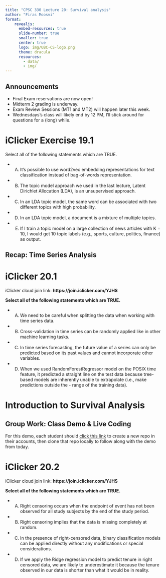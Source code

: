 ```yaml
---
title: "CPSC 330 Lecture 20: Survival analysis"
author: "Firas Moosvi"
format: 
    revealjs:
      embed-resources: true
      slide-number: true
      smaller: true
      center: true
      logo: img/UBC-CS-logo.png
      theme: dracula
      resources:
        - data/
        - img/        
---
```


## Announcements

- Final Exam reservations are now open!
- Midterm 2 grading is underway.
- Exam Review Sessions (MT1 and MT2) will happen later this week.
- Wednesdays's class will likely end by 12 PM, I'll stick around for questions for a (long) while.

# iClicker Exercise 19.1

Select all of the following statements which are TRUE.

- (A) It’s possible to use word2vec embedding representations for text classification instead of bag-of-words representation.
- (B) The topic model approach we used in the last lecture, Latent Dirichlet Allocation (LDA), is an unsupervised approach.
- (C) In an LDA topic model, the same word can be associated with two different topics with high probability.
- (D) In an LDA topic model, a document is a mixture of multiple topics.
- (E) If I train a topic model on a large collection of news articles with K = 10, I would get 10 topic labels (e.g., sports, culture, politics, finance) as output.

## Recap: Time Series Analysis

# iClicker 20.1

iClicker cloud join link: **https://join.iclicker.com/YJHS**

**Select all of the following statements which are TRUE.**

- (A) We need to be careful when splitting the data when working with time series data.
- (B) Cross-validation in time series can be randomly applied like in other machine learning tasks.
- (C) In time series forecasting, the future value of a series can only be predicted based on its past values and cannot incorporate other variables.
- (D) When we used RandomForestRegressor model on the POSIX time feature, it predicted a straight line on the test data because tree-based models are inherently unable to extrapolate (i.e., make predictions outside the - range of the training data).

# Introduction to Survival Analysis

## Group Work: Class Demo & Live Coding

For this demo, each student should [click this link](https://github.com/new?template_name=lecture20_demo&template_owner=ubc-cpsc330) to create a new repo in their accounts, then clone that repo locally to follow along with the demo from today.

# iClicker 20.2

iClicker cloud join link: **https://join.iclicker.com/YJHS**

**Select all of the following statements which are TRUE.**

- (A) Right censoring occurs when the endpoint of event has not been observed for all study subjects by the end of the study period.
- (B) Right censoring implies that the data is missing completely at random.
- (C) In the presence of right-censored data, binary classification models can be applied directly without any modifications or special considerations.
- (D) If we apply the Ridge regression model to predict tenure in right censored data, we are likely to underestimate it because the tenure observed in our data is shorter than what it would be in reality.